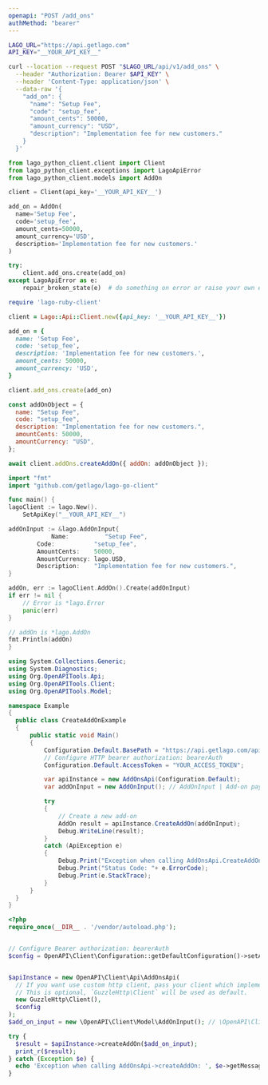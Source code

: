 ```yaml
---
openapi: "POST /add_ons"
authMethod: "bearer"
---
```



<RequestExample>

```bash cURL
LAGO_URL="https://api.getlago.com"
API_KEY="__YOUR_API_KEY__"

curl --location --request POST "$LAGO_URL/api/v1/add_ons" \
  --header "Authorization: Bearer $API_KEY" \
  --header 'Content-Type: application/json' \
  --data-raw '{
    "add_on": {
      "name": "Setup Fee",
      "code": "setup_fee",
      "amount_cents": 50000,
      "amount_currency": "USD",
      "description": "Implementation fee for new customers."
    }
  }'
```

```python Python
from lago_python_client.client import Client
from lago_python_client.exceptions import LagoApiError
from lago_python_client.models import AddOn

client = Client(api_key='__YOUR_API_KEY__')

add_on = AddOn(
  name='Setup Fee',
  code='setup_fee',
  amount_cents=50000,
  amount_currency='USD',
  description='Implementation fee for new customers.'
)

try:
    client.add_ons.create(add_on)
except LagoApiError as e:
    repair_broken_state(e)  # do something on error or raise your own exception
```

```ruby Ruby
require 'lago-ruby-client'

client = Lago::Api::Client.new({api_key: '__YOUR_API_KEY__'})

add_on = {
  name: 'Setup Fee',
  code: 'setup_fee',
  description: 'Implementation fee for new customers.',
  amount_cents: 50000,
  amount_currency: 'USD',
}

client.add_ons.create(add_on)
```

```js Node.js
const addOnObject = {
  name: "Setup Fee",
  code: "setup_fee",
  description: "Implementation fee for new customers.",
  amountCents: 50000,
  amountCurrency: "USD",
};

await client.addOns.createAddOn({ addOn: addOnObject });
```

```go Go
import "fmt"
import "github.com/getlago/lago-go-client"

func main() {
lagoClient := lago.New().
    SetApiKey("__YOUR_API_KEY__")

addOnInput := &lago.AddOnInput{
            Name:          "Setup Fee",
        Code:           "setup_fee",
        AmountCents:    50000,
        AmountCurrency: lago.USD,
        Description:    "Implementation fee for new customers.",
}

addOn, err := lagoClient.AddOn().Create(addOnInput)
if err != nil {
    // Error is *lago.Error
    panic(err)
}

// addOn is *lago.AddOn
fmt.Println(addOn)
}
```

```csharp C#
using System.Collections.Generic;
using System.Diagnostics;
using Org.OpenAPITools.Api;
using Org.OpenAPITools.Client;
using Org.OpenAPITools.Model;

namespace Example
{
  public class CreateAddOnExample
  {
      public static void Main()
      {
          Configuration.Default.BasePath = "https://api.getlago.com/api/v1";
          // Configure HTTP bearer authorization: bearerAuth
          Configuration.Default.AccessToken = "YOUR_ACCESS_TOKEN";

          var apiInstance = new AddOnsApi(Configuration.Default);
          var addOnInput = new AddOnInput(); // AddOnInput | Add-on payload

          try
          {
              // Create a new add-on
              AddOn result = apiInstance.CreateAddOn(addOnInput);
              Debug.WriteLine(result);
          }
          catch (ApiException e)
          {
              Debug.Print("Exception when calling AddOnsApi.CreateAddOn: " + e.Message );
              Debug.Print("Status Code: "+ e.ErrorCode);
              Debug.Print(e.StackTrace);
          }
      }
  }
}
```

```php PHP
<?php
require_once(__DIR__ . '/vendor/autoload.php');


// Configure Bearer authorization: bearerAuth
$config = OpenAPI\Client\Configuration::getDefaultConfiguration()->setAccessToken('YOUR_ACCESS_TOKEN');


$apiInstance = new OpenAPI\Client\Api\AddOnsApi(
  // If you want use custom http client, pass your client which implements `GuzzleHttp\ClientInterface`.
  // This is optional, `GuzzleHttp\Client` will be used as default.
  new GuzzleHttp\Client(),
  $config
);
$add_on_input = new \OpenAPI\Client\Model\AddOnInput(); // \OpenAPI\Client\Model\AddOnInput | Add-on payload

try {
  $result = $apiInstance->createAddOn($add_on_input);
  print_r($result);
} catch (Exception $e) {
  echo 'Exception when calling AddOnsApi->createAddOn: ', $e->getMessage(), PHP_EOL;
}
```

</RequestExample>
